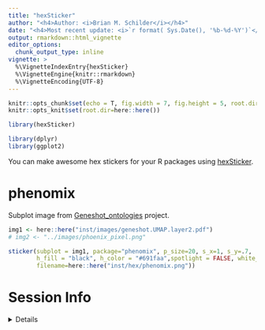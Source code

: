 ```yaml
---
title: "hexSticker"
author: "<h4>Author: <i>Brian M. Schilder</i></h4>" 
date: "<h4>Most recent update: <i>`r format( Sys.Date(), '%b-%d-%Y')`</i></h4>"
output: rmarkdown::html_vignette
editor_options: 
  chunk_output_type: inline
vignette: >
  %\VignetteIndexEntry{hexSticker}
  %\VignetteEngine{knitr::rmarkdown}
  %\VignetteEncoding{UTF-8}
---
```


```r
knitr::opts_chunk$set(echo = T, fig.width = 7, fig.height = 5, root.dir=here::here())
knitr::opts_knit$set(root.dir=here::here())
```

```r
library(hexSticker)

library(dplyr)
library(ggplot2)
```

You can make awesome hex stickers for your R packages using [hexSticker](https://github.com/GuangchuangYu/hexSticker). 

# phenomix

Subplot image from [Geneshot_ontologies](https://github.com/bschilder/Geneshot_ontologies) project.

```r
img1 <- here::here("inst/images/geneshot.UMAP.layer2.pdf")
# img2 <- "../images/phoenix_pixel.png"

sticker(subplot = img1, package="phenomix", p_size=20, s_x=1, s_y=.7,  s_width = .8,
        h_fill = "black", h_color = "#691faa",spotlight = FALSE, white_around_sticker=TRUE,
        filename=here::here("inst/hex/phenomix.png"))

```


# Session Info 

<details> 

```r
utils::sessionInfo()
```

</details>  


